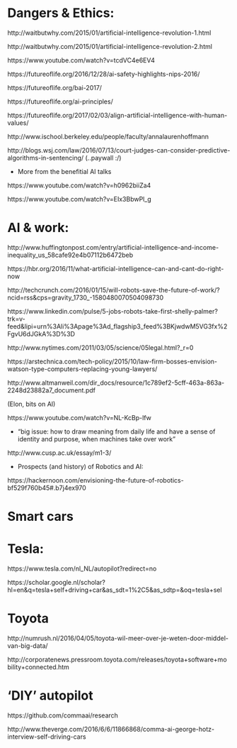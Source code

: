 

# Dangers & Ethics:

http://waitbutwhy.com/2015/01/artificial-intelligence-revolution-1.html

http://waitbutwhy.com/2015/01/artificial-intelligence-revolution-2.html

https://www.youtube.com/watch?v=tcdVC4e6EV4

https://futureoflife.org/2016/12/28/ai-safety-highlights-nips-2016/ 

https://futureoflife.org/bai-2017/

https://futureoflife.org/ai-principles/ 

https://futureoflife.org/2017/02/03/align-artificial-intelligence-with-human-values/

http://www.ischool.berkeley.edu/people/faculty/annalaurenhoffmann

http://blogs.wsj.com/law/2016/07/13/court-judges-can-consider-predictive-algorithms-in-sentencing/ (..paywall :/)

- More from the benefitial AI talks

https://www.youtube.com/watch?v=h0962biiZa4 

https://www.youtube.com/watch?v=EIx3BbwPl_g


# AI & work:

http://www.huffingtonpost.com/entry/artificial-intelligence-and-income-inequality_us_58cafe92e4b07112b6472beb

https://hbr.org/2016/11/what-artificial-intelligence-can-and-cant-do-right-now

http://techcrunch.com/2016/01/15/will-robots-save-the-future-of-work/?ncid=rss&cps=gravity_1730_-1580480070504098730 

https://www.linkedin.com/pulse/5-jobs-robots-take-first-shelly-palmer?trk=v-feed&lipi=urn%3Ali%3Apage%3Ad_flagship3_feed%3BKjwdwM5VG3fx%2FgvU6dJGkA%3D%3D

http://www.nytimes.com/2011/03/05/science/05legal.html?_r=0 

https://arstechnica.com/tech-policy/2015/10/law-firm-bosses-envision-watson-type-computers-replacing-young-lawyers/

http://www.altmanweil.com/dir_docs/resource/1c789ef2-5cff-463a-863a-2248d23882a7_document.pdf

(Elon, bits on AI)

https://www.youtube.com/watch?v=NL-KcBp-lfw

- "big issue: how to draw meaning from daily life and have a sense of identity and purpose, when machines take over work"

http://www.cusp.ac.uk/essay/m1-3/


- Prospects (and history) of Robotics and AI:

https://hackernoon.com/envisioning-the-future-of-robotics-bf529f760b45#.b7j4ex970




# Smart cars


# Tesla:

https://www.tesla.com/nl_NL/autopilot?redirect=no

https://scholar.google.nl/scholar?hl=en&q=tesla+self+driving+car&as_sdt=1%2C5&as_sdtp=&oq=tesla+sel


# Toyota

http://numrush.nl/2016/04/05/toyota-wil-meer-over-je-weten-door-middel-van-big-data/

http://corporatenews.pressroom.toyota.com/releases/toyota+software+mobility+connected.htm


# 'DIY' autopilot

https://github.com/commaai/research

http://www.theverge.com/2016/6/6/11866868/comma-ai-george-hotz-interview-self-driving-cars










